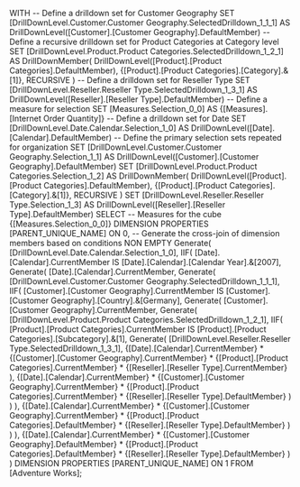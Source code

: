 WITH 
  -- Define a drilldown set for Customer Geography
  SET [DrillDownLevel.Customer.Customer Geography.SelectedDrilldown_1_1_1] AS 
    DrillDownLevel([Customer].[Customer Geography].DefaultMember)
  -- Define a recursive drilldown set for Product Categories at Category level
  SET [DrillDownLevel.Product.Product Categories.SelectedDrilldown_1_2_1] AS 
    DrillDownMember(
      DrillDownLevel([Product].[Product Categories].DefaultMember),
      {[Product].[Product Categories].[Category].&[1]},
      RECURSIVE
    )
  -- Define a drilldown set for Reseller Type
  SET [DrillDownLevel.Reseller.Reseller Type.SelectedDrilldown_1_3_1] AS 
    DrillDownLevel([Reseller].[Reseller Type].DefaultMember)
  -- Define a measure for selection
  SET [Measures.Selection_0_0] AS 
    {[Measures].[Internet Order Quantity]}
  -- Define a drilldown set for Date
  SET [DrillDownLevel.Date.Calendar.Selection_1_0] AS 
    DrillDownLevel([Date].[Calendar].DefaultMember)
  -- Define the primary selection sets repeated for organization
  SET [DrillDownLevel.Customer.Customer Geography.Selection_1_1] AS 
    DrillDownLevel([Customer].[Customer Geography].DefaultMember)
  SET [DrillDownLevel.Product.Product Categories.Selection_1_2] AS 
    DrillDownMember(
      DrillDownLevel([Product].[Product Categories].DefaultMember),
      {[Product].[Product Categories].[Category].&[1]},
      RECURSIVE
    )
  SET [DrillDownLevel.Reseller.Reseller Type.Selection_1_3] AS 
    DrillDownLevel([Reseller].[Reseller Type].DefaultMember)
SELECT 
  -- Measures for the cube
  {[Measures.Selection_0_0]}
  DIMENSION PROPERTIES [PARENT_UNIQUE_NAME]  ON 0,
  -- Generate the cross-join of dimension members based on conditions
  NON EMPTY 
    Generate(
      [DrillDownLevel.Date.Calendar.Selection_1_0],
      IIF(
        [Date].[Calendar].CurrentMember IS [Date].[Calendar].[Calendar Year].&[2007],
        Generate(
          [Date].[Calendar].CurrentMember,
          Generate(
            [DrillDownLevel.Customer.Customer Geography.SelectedDrilldown_1_1_1],
            IIF(
              [Customer].[Customer Geography].CurrentMember IS [Customer].[Customer Geography].[Country].&[Germany],
              Generate(
                [Customer].[Customer Geography].CurrentMember,
                Generate(
                  [DrillDownLevel.Product.Product Categories.SelectedDrilldown_1_2_1],
                  IIF(
                    [Product].[Product Categories].CurrentMember IS [Product].[Product Categories].[Subcategory].&[1],
                    Generate(
                      [DrillDownLevel.Reseller.Reseller Type.SelectedDrilldown_1_3_1],
                      {[Date].[Calendar].CurrentMember} * 
                      {[Customer].[Customer Geography].CurrentMember} * 
                      {[Product].[Product Categories].CurrentMember} * 
                      {[Reseller].[Reseller Type].CurrentMember}
                    ),
                    {[Date].[Calendar].CurrentMember} * 
                    {[Customer].[Customer Geography].CurrentMember} * 
                    {[Product].[Product Categories].CurrentMember} * 
                    {[Reseller].[Reseller Type].DefaultMember}
                  )
                )
              ),
              {[Date].[Calendar].CurrentMember} * 
              {[Customer].[Customer Geography].CurrentMember} * 
              {[Product].[Product Categories].DefaultMember} * 
              {[Reseller].[Reseller Type].DefaultMember}
            )
          )
        ),
        {[Date].[Calendar].CurrentMember} * 
        {[Customer].[Customer Geography].DefaultMember} * 
        {[Product].[Product Categories].DefaultMember} * 
        {[Reseller].[Reseller Type].DefaultMember}
      )
    )
  DIMENSION PROPERTIES [PARENT_UNIQUE_NAME]  ON 1
FROM [Adventure Works];
